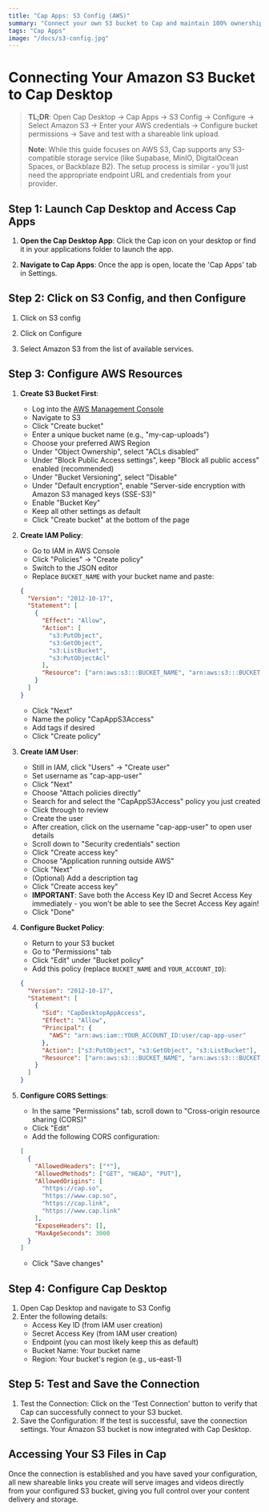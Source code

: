 ```yaml
---
title: "Cap Apps: S3 Config (AWS)"
summary: "Connect your own S3 bucket to Cap and maintain 100% ownership over your data."
tags: "Cap Apps"
image: "/docs/s3-config.jpg"
---
```


# Connecting Your Amazon S3 Bucket to Cap Desktop

> **TL;DR**: Open Cap Desktop → Cap Apps → S3 Config → Configure → Select Amazon S3 → Enter your AWS credentials → Configure bucket permissions → Save and test with a shareable link upload.
>
> **Note**: While this guide focuses on AWS S3, Cap supports any S3-compatible storage service (like Supabase, MinIO, DigitalOcean Spaces, or Backblaze B2). The setup process is similar - you'll just need the appropriate endpoint URL and credentials from your provider.

## Step 1: Launch Cap Desktop and Access Cap Apps

1. **Open the Cap Desktop App**: Click the Cap icon on your desktop or find it in your applications folder to launch the app.

2. **Navigate to Cap Apps**: Once the app is open, locate the 'Cap Apps' tab in Settings.

## Step 2: Click on S3 Config, and then Configure

1. Click on S3 config

2. Click on Configure

3. Select Amazon S3 from the list of available services.

## Step 3: Configure AWS Resources

1. **Create S3 Bucket First**:

   - Log into the [AWS Management Console](https://console.aws.amazon.com)
   - Navigate to S3
   - Click "Create bucket"
   - Enter a unique bucket name (e.g., "my-cap-uploads")
   - Choose your preferred AWS Region
   - Under "Object Ownership", select "ACLs disabled"
   - Under "Block Public Access settings", keep "Block all public access" enabled (recommended)
   - Under "Bucket Versioning", select "Disable"
   - Under "Default encryption", enable "Server-side encryption with Amazon S3 managed keys (SSE-S3)"
   - Enable "Bucket Key"
   - Keep all other settings as default
   - Click "Create bucket" at the bottom of the page

2. **Create IAM Policy**:

   - Go to IAM in AWS Console
   - Click "Policies" → "Create policy"
   - Switch to the JSON editor
   - Replace `BUCKET_NAME` with your bucket name and paste:

   ```json
   {
     "Version": "2012-10-17",
     "Statement": [
       {
         "Effect": "Allow",
         "Action": [
           "s3:PutObject",
           "s3:GetObject",
           "s3:ListBucket",
           "s3:PutObjectAcl"
         ],
         "Resource": ["arn:aws:s3:::BUCKET_NAME", "arn:aws:s3:::BUCKET_NAME/*"]
       }
     ]
   }
   ```

   - Click "Next"
   - Name the policy "CapAppS3Access"
   - Add tags if desired
   - Click "Create policy"

3. **Create IAM User**:

   - Still in IAM, click "Users" → "Create user"
   - Set username as "cap-app-user"
   - Click "Next"
   - Choose "Attach policies directly"
   - Search for and select the "CapAppS3Access" policy you just created
   - Click through to review
   - Create the user
   - After creation, click on the username "cap-app-user" to open user details
   - Scroll down to "Security credentials" section
   - Click "Create access key"
   - Choose "Application running outside AWS"
   - Click "Next"
   - (Optional) Add a description tag
   - Click "Create access key"
   - **IMPORTANT**: Save both the Access Key ID and Secret Access Key immediately - you won't be able to see the Secret Access Key again!
   - Click "Done"

4. **Configure Bucket Policy**:

   - Return to your S3 bucket
   - Go to "Permissions" tab
   - Click "Edit" under "Bucket policy"
   - Add this policy (replace `BUCKET_NAME` and `YOUR_ACCOUNT_ID`):

   ```json
   {
     "Version": "2012-10-17",
     "Statement": [
       {
         "Sid": "CapDesktopAppAccess",
         "Effect": "Allow",
         "Principal": {
           "AWS": "arn:aws:iam::YOUR_ACCOUNT_ID:user/cap-app-user"
         },
         "Action": ["s3:PutObject", "s3:GetObject", "s3:ListBucket"],
         "Resource": ["arn:aws:s3:::BUCKET_NAME", "arn:aws:s3:::BUCKET_NAME/*"]
       }
     ]
   }
   ```

5. **Configure CORS Settings**:

   - In the same "Permissions" tab, scroll down to "Cross-origin resource sharing (CORS)"
   - Click "Edit"
   - Add the following CORS configuration:

   ```json
   [
     {
       "AllowedHeaders": ["*"],
       "AllowedMethods": ["GET", "HEAD", "PUT"],
       "AllowedOrigins": [
         "https://cap.so",
         "https://www.cap.so",
         "https://cap.link",
         "https://www.cap.link"
       ],
       "ExposeHeaders": [],
       "MaxAgeSeconds": 3000
     }
   ]
   ```

   - Click "Save changes"

## Step 4: Configure Cap Desktop

1. Open Cap Desktop and navigate to S3 Config
2. Enter the following details:
   - Access Key ID (from IAM user creation)
   - Secret Access Key (from IAM user creation)
   - Endpoint (you can most likely keep this as default)
   - Bucket Name: Your bucket name
   - Region: Your bucket's region (e.g., us-east-1)

## Step 5: Test and Save the Connection

1. Test the Connection: Click on the 'Test Connection' button to verify that Cap can successfully connect to your S3 bucket.
2. Save the Configuration: If the test is successful, save the connection settings. Your Amazon S3 bucket is now integrated with Cap Desktop.

## Accessing Your S3 Files in Cap

Once the connection is established and you have saved your configuration, all new shareable links you create will serve images and videos directly from your configured S3 bucket, giving you full control over your content delivery and storage.
